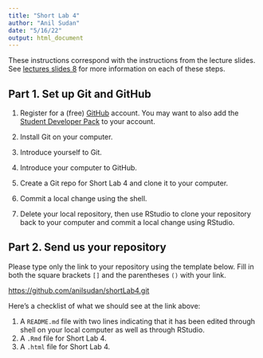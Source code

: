 ```yaml
---
title: "Short Lab 4"
author: "Anil Sudan"
date: "5/16/22"
output: html_document
---
```


These instructions correspond with the instructions from the lecture slides. See [lectures slides 8](https://svteichman.github.io/STAT302-SPR2022/files/slides/08_debuggit.html) for more information on each of these steps. 

## Part 1. Set up Git and GitHub

1. Register for a (free) [GitHub](https://github.com/) account. You may want to also add the [Student Developer Pack](https://education.github.com/pack) to your account. 

2. Install Git on your computer. 

3. Introduce yourself to Git. 

4. Introduce your computer to GitHub. 

5. Create a Git repo for Short Lab 4 and clone it to your computer. 

6. Commit a local change using the shell. 

7. Delete your local repository, then use RStudio to clone your repository back to your computer and commit a local change using RStudio. 

## Part 2. Send us your repository

Please type only the link to your repository using the template below. Fill in both the square brackets `[]` and the parentheses `()` with your link.

[https://github.com/anilsudan/shortLab4.git](https://github.com/anilsudan/shortLab4.git)

Here's a checklist of what we should see at the link above:

1. A `README.md` file with two lines indicating that it has been edited through shell on your local computer as well as through RStudio.
2. A `.Rmd` file for Short Lab 4.
3. A `.html` file for Short Lab 4.
